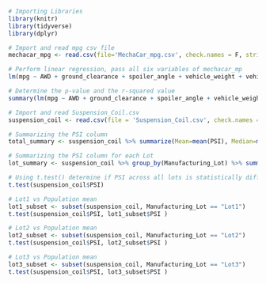 

```r
# Importing Libraries
library(knitr)
library(tidyverse)
library(dplyr)
```

```r
# Import and read mpg csv file
mechacar_mpg <- read.csv(file='MechaCar_mpg.csv', check.names = F, stringsAsFactors = F)
```

```r
# Perform linear regression, pass all six variables of mechacar_mp
lm(mpg ~ AWD + ground_clearance + spoiler_angle + vehicle_weight + vehicle_length, data=mechacar_mpg)
```
```r
# Determine the p-value and the r-squared value
summary(lm(mpg ~ AWD + ground_clearance + spoiler_angle + vehicle_weight + vehicle_length, data=mechacar_mpg))
```
```r
# Import and read Suspension_Coil.csv
suspension_coil <- read.csv(file = 'Suspension_Coil.csv', check.names = F, stringsAsFactors = F)
```

```r
# Summarizing the PSI column 
total_summary <- suspension_coil %>% summarize(Mean=mean(PSI), Median=median(PSI), Variance=var(PSI), SD=sd(PSI))
```

```r
# Summarizing the PSI column for each Lot 
lot_summary <- suspension_coil %>% group_by(Manufacturing_Lot) %>% summarize(Mean=mean(PSI), Median=median(PSI), Variance=var(PSI), SD=sd(PSI))
```

```r
# Using t.test() determine if PSI across all lots is statistically different from population mean
t.test(suspension_coil$PSI)
```

```r
# Lot1 vs Population mean
lot1_subset <- subset(suspension_coil, Manufacturing_Lot == "Lot1")
t.test(suspension_coil$PSI, lot1_subset$PSI )
```
```r
# Lot2 vs Population mean
lot2_subset <- subset(suspension_coil, Manufacturing_Lot == "Lot2")
t.test(suspension_coil$PSI, lot2_subset$PSI )
```
```r
# Lot3 vs Population mean
lot3_subset <- subset(suspension_coil, Manufacturing_Lot == "Lot3")
t.test(suspension_coil$PSI, lot3_subset$PSI )
```

